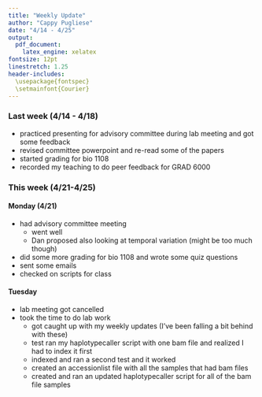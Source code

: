 ```yaml
---
title: "Weekly Update"
author: "Cappy Pugliese"
date: "4/14 - 4/25"
output: 
  pdf_document:
    latex_engine: xelatex
fontsize: 12pt
linestretch: 1.25
header-includes:
  \usepackage{fontspec}
  \setmainfont{Courier}
---
```


### Last week (4/14 - 4/18)
- practiced presenting for advisory committee during lab meeting and got some feedback
- revised committee powerpoint and re-read some of the papers
- started grading for bio 1108
- recorded my teaching to do peer feedback for GRAD 6000

### This week (4/21-4/25)
#### Monday (4/21)
- had advisory committee meeting
  - went well
  - Dan proposed also looking at temporal variation (might be too much though)
- did some more grading for bio 1108 and wrote some quiz questions
- sent some emails
- checked on scripts for class

#### Tuesday
- lab meeting got cancelled
- took the time to do lab work
  - got caught up with my weekly updates (I've been falling a bit behind with these)
  - test ran my haplotypecaller script with one bam file and realized I had to index it first
  - indexed and ran a second test and it worked
  - created an accessionlist file with all the samples that had bam files
  - created and ran an updated haplotypecaller script for all of the bam file samples